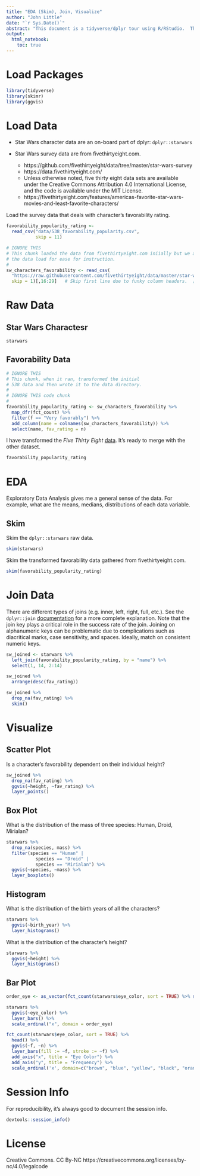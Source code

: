 ```yaml
---
title: "EDA (Skim), Join, Visualize"
author: "John Little"
date: "`r Sys.Date()`"
abstract: "This document is a tidyverse/dplyr tour using R/RStudio.  The instructor will demonstrate how to undertake an initial investigation into two datasets.  More information can be found at this repo: https://github.com/data-and-visualization/intro2r-2018-datafest. Our Intro to R workshop can be found at https://rfun.library.duke.edu/intro2r/.  This document is covered by the CC BY-NC license:  https://creativecommons.org/licenses/by-nc/4.0/legalcode.\n"
output:  
  html_notebook:
    toc: true
---
```


# Load Packages

```r
library(tidyverse)
library(skimr)
library(ggvis)
```

# Load Data

- Star Wars character data are an on-board part of dplyr:  `dplyr::starwars`

- Star Wars survey data are from fivethirtyeight.com.  

    - https://github.com/fivethirtyeight/data/tree/master/star-wars-survey
    - https://data.fivethirtyeight.com/
    - Unless otherwise noted, five thirty eight data sets are available under the Creative Commons Attribution 4.0 International License, and the code is available under the MIT License.
    - https://fivethirtyeight.com/features/americas-favorite-star-wars-movies-and-least-favorite-characters/

Load the survey data that deals with character's favorability rating.  

```r
favorability_popularity_rating <- 
  read_csv("data/538_favorability_popularity.csv",
           skip = 11)
```

```r
# IGNORE THIS
# This chunk loaded the data from fivethirtyeight.com iniially but we are simplifying 
# the data load for ease for instruction.
#
sw_characters_favorability <- read_csv(
  "https://raw.githubusercontent.com/fivethirtyeight/data/master/star-wars-survey/StarWars.csv", 
  skip = 1)[,16:29]   # Skip first line due to funky column headers.  [,16:29] ingests columns 16 through 29.
```


# Raw Data

## Star Wars Charactesr

```r
starwars
```

## Favorability Data

```r
# IGNORE THIS
# This chunk, when it ran, transformed the initial 
# 538 data and then wrote it to the data directory.
#
# IGNORE THIS code chunk
#
favorability_popularity_rating <- sw_characters_favorability %>% 
  map_dfr(fct_count) %>% 
  filter(f == "Very favorably") %>% 
  add_column(name = colnames(sw_characters_favorability)) %>% 
  select(name, fav_rating = n)
```

I have transformed the *Five Thirty Eight* [data](https://github.com/fivethirtyeight/data/tree/master/star-wars-survey).  It's ready to merge with the other dataset.

```r
favorability_popularity_rating
```


#  EDA

Exploratory Data Analysis gives me a general sense of the data.  For example, what are the means, medians, distributions of each data variable.

## Skim

Skim the `dplyr::starwars` raw data.

```r
skim(starwars)
```


Skim the transformed favorability data gathered from fivethirtyeight.com.

```r
skim(favorability_popularity_rating)
```

# Join Data

There are different types of joins (e.g. inner, left, right, full, etc.).  See the `dplyr::join` [documentation](http://dplyr.tidyverse.org/reference/join.html) for a more complete explanation. Note that the join key plays a critical role in the success rate of the join.  Joining on alphanumeric keys can be problematic due to complications such as diacritical marks, case sensitivity, and spaces. Ideally, match on consistent numeric keys.


```r
sw_joined <- starwars %>% 
  left_join(favorability_popularity_rating, by = "name") %>% 
  select(1, 14, 2:14) 

sw_joined %>% 
  arrange(desc(fav_rating))
```

```r
sw_joined %>% 
  drop_na(fav_rating) %>% 
  skim()
```



# Visualize

## Scatter Plot

Is a character's favorability dependent on their individual height?

```r
sw_joined %>% 
  drop_na(fav_rating) %>% 
  ggvis(~height, ~fav_rating) %>% 
  layer_points()
```


## Box Plot

What is the distribution of the mass of three species:  Human, Droid, Mirialan?

```r
starwars %>% 
  drop_na(species, mass) %>% 
  filter(species == "Human" |
           species == "Droid" |
           species == "Mirialan") %>% 
  ggvis(~species, ~mass) %>% 
  layer_boxplots()
```

## Histogram

What is the distribution of the birth years of all the characters?

```r
starwars %>% 
  ggvis(~birth_year) %>% 
  layer_histograms()
```

What is the distribution of the character's height?

```r
starwars %>% 
  ggvis(~height) %>% 
  layer_histograms()
```

## Bar Plot

```r
order_eye <- as_vector(fct_count(starwars$eye_color, sort = TRUE) %>% select(f))

starwars %>%   
  ggvis(~eye_color) %>% 
  layer_bars() %>% 
  scale_ordinal("x", domain = order_eye)
```

```r
fct_count(starwars$eye_color, sort = TRUE) %>% 
  head() %>% 
  ggvis(~f, ~n) %>% 
  layer_bars(fill := ~f, stroke := ~f) %>% 
  add_axis("x", title = "Eye Color") %>% 
  add_axis("y", title = "Frequency") %>% 
  scale_ordinal('x', domain=c("brown", "blue", "yellow", "black", "orange", "red")) 
```

# Session Info

For reproducibility, it's always good to document the session info.

```r
devtools::session_info()
```

# License

Creative Commons.  CC By-NC  https://creativecommons.org/licenses/by-nc/4.0/legalcode

